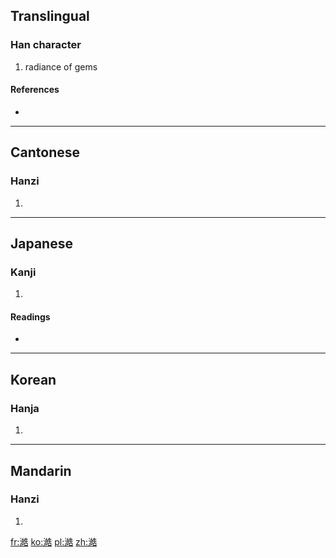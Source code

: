 {{also|浩}}
==Translingual==

===Han character===
{{Han char|rn=85|rad=水|as=12|sn=15|four=3416<sub>1</sub>|canj=水竹日口 (EHAR)}}

# radiance of gems

====References====
* {{Han ref|kx=0652.100|dkj=18338|dj=1062.120|hdz=31744.060|uh=6F94|ud=28564|bh=E650|bd=58960}}

----

==Cantonese==

===Hanzi===
{{yue-hanzi|jyut=|y=hou4}}

# {{defn|lang=yue|sort=水12}}

----

==Japanese==

===Kanji===
{{ja-kanji|grade=|rs=水12}}

# {{defn|lang=ja|sort=水12}}

====Readings====
* {{ja-readings|on=[[こう]] (kō)|kun=[[ひろい]] (hiroi)}}

----

==Korean==

===Hanja===
{{ko-hanja|hangeul=호|eumhun=|rv=ho|mr=ho|y=ho}}

# {{defn|lang=ko|sort=水12}}

----

==Mandarin==

===Hanzi===
{{cmn-hanzi|pin=[[hào]] ([[hao4]])|wg=hao<sup>4</sup>}}

# {{defn|lang=cmn|sort=水12}}

[[fr:澔]]
[[ko:澔]]
[[pl:澔]]
[[zh:澔]]